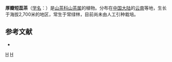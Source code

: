 {{Speciesbox 
| taxon = Camellia crassipetala
| authority =  Chang
}}

'''厚瓣短蕊茶'''（[[学名|学名]]：{{lang|la|''Camellia crassipetala''}}）是[[山茶科|山茶科]][[山茶属|山茶属]]的植物。分布在[[中国大陆|中国大陆]]的[[云南|云南]]等地，生长于海拔2,700米的地区，常生于常绿林，目前尚未由人工引种栽培。

== 参考文献 ==
<div class="references-small">
* {{cite web| url =http://www.bioinfo.cn/db05/KmzwSpecies.php?action=view&id=28965| title =厚瓣短蕊茶| work =《中国高等植物数据库全库》| publisher =中国科学院微生物研究所| author =昆明植物研究所| accessdate =2009-02-26| deadurl =yes| archiveurl =https://web.archive.org/web/20160305082549/http://www.bioinfo.cn/db05/KmzwSpecies.php?action=view&id=28965| archivedate =2016-03-05}}
</div>
{{Taxonbar|from=Q10911071}}

[[Category:山茶属|H]]
[[Category:云南植物|H]]

{{植物小作品}}